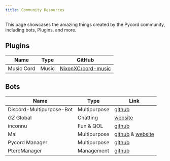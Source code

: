```yaml
---
title: Community Resources
---
```


This page showcases the amazing things created by the Pycord community, including bots, Plugins, and more.

## Plugins

| Name            | Type        | GitHub                                                                                      |
|-----------------|-------------|---------------------------------------------------------------------------------------------|
| Music Cord      | Music       | [NixonXC/cord-music](https://github.com/NixonXC/cord-music)                                 |

## Bots

| Name                          | Type         | Link                                                                                 |
|-------------------------------|--------------|--------------------------------------------------------------------------------------|
| Discord-Multipurpose-Bot      | Multipurpose | [github](https://github.com/pogrammar/Discord-multipurpose-bot/tree/master/Python)   |
| *GZ* Global                   | Chatting     | [website](https://www.gzglobal.eu/)                                                  |
| inconnu                       | Fun & QOL    | [github](https://github.com/tiltowait/inconnu)                                       |
| Mai                           | Multipurpose | [github](https://github.com/xFGhoul/Mai) & [website](https://xfghoul.github.io/Mai)  |
| Pycord Manager                | Multipurpose | [github](https://github.com/Dorukyum/Pycord-Manager)                                 |
| PteroManager                  | Management   | [github](https://github.com/EpikHost/PteroManager)                                   |
